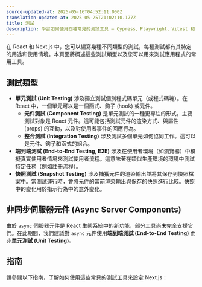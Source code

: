 ```yaml
---
source-updated-at: 2025-05-16T04:52:11.000Z
translation-updated-at: 2025-05-25T21:02:10.177Z
title: 測試
description: 學習如何使用四種常見的測試工具 — Cypress、Playwright、Vitest 和 Jest — 來設定 Next.js。
---
```


在 React 和 Next.js 中，您可以編寫幾種不同類型的測試，每種測試都有其特定的用途和使用情境。本頁面將概述這些測試類型以及您可以用來測試應用程式的常用工具。

## 測試類型

- **單元測試 (Unit Testing)** 涉及獨立測試個別程式碼單元（或程式碼塊）。在 React 中，一個單元可以是一個函式、鉤子 (hook) 或元件。
  - **元件測試 (Component Testing)** 是單元測試的一種更專注的形式，主要測試對象是 React 元件。這可能包括測試元件的渲染方式、與屬性 (props) 的互動，以及對使用者事件的回應行為。
  - **整合測試 (Integration Testing)** 涉及測試多個單元如何協同工作。這可以是元件、鉤子和函式的組合。
- **端到端測試 (End-to-End Testing, E2E)** 涉及在使用者環境（如瀏覽器）中模擬真實使用者情境來測試使用者流程。這意味著在類似生產環境的環境中測試特定任務（例如註冊流程）。
- **快照測試 (Snapshot Testing)** 涉及捕獲元件的渲染輸出並將其保存到快照檔案中。當測試運行時，會將元件的當前渲染輸出與保存的快照進行比較。快照中的變化用於指示行為中的意外變化。

<AppOnly>

## 非同步伺服器元件 (Async Server Components)

由於 `async` 伺服器元件是 React 生態系統中的新功能，部分工具尚未完全支援它們。在此期間，我們建議對 `async` 元件使用**端到端測試 (End-to-End Testing)** 而非**單元測試 (Unit Testing)**。

</AppOnly>

## 指南

請參閱以下指南，了解如何使用這些常見的測試工具來設定 Next.js：